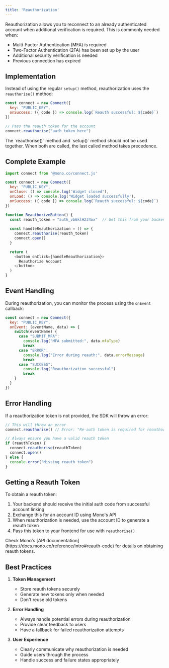 ```yaml
---
title: 'Reauthorization'
---
```



Reauthorization allows you to reconnect to an already authenticated account when additional verification is required. This is commonly needed when:
- Multi-Factor Authentication (MFA) is required
- Two-Factor Authentication (2FA) has been set up by the user
- Additional security verification is needed
- Previous connection has expired

## Implementation

Instead of using the regular `setup()` method, reauthorization uses the `reauthorise()` method:

```javascript
const connect = new Connect({
  key: "PUBLIC_KEY",
  onSuccess: ({ code }) => console.log(`Reauth successful: ${code}`)
})

// Pass the reauth token for the account
connect.reauthorise("auth_token_here")
```

<Note>
  The `reauthorise()` method and `setup()` method should not be used together. When both are called, the last called method takes precedence.
</Note>

## Complete Example

```javascript
import connect from '@mono.co/connect.js'

const connect = new Connect({
  key: "PUBLIC_KEY",
  onClose: () => console.log('Widget closed'),
  onLoad: () => console.log('Widget loaded successfully'),
  onSuccess: ({ code }) => console.log(`Reauth successful: ${code}`)
})

function ReauthorizeButton() {
  const reauth_token = "auth_vb6klH234ox"  // Get this from your backend
  
  const handleReauthorization = () => {
    connect.reauthorise(reauth_token)
    connect.open()
  }

  return (
    <button onClick={handleReauthorization}>
      Reauthorize Account
    </button>
  )
}
```

## Event Handling

During reauthorization, you can monitor the process using the `onEvent` callback:

```javascript
const connect = new Connect({
  key: "PUBLIC_KEY",
  onEvent: (eventName, data) => {
    switch(eventName) {
      case "SUBMIT_MFA":
        console.log("MFA submitted:", data.mfaType)
        break
      case "ERROR":
        console.log("Error during reauth:", data.errorMessage)
        break
      case "SUCCESS":
        console.log("Reauthorization successful")
        break
    }
  }
})
```

## Error Handling

If a reauthorization token is not provided, the SDK will throw an error:

```javascript
// This will throw an error
connect.reauthorise() // Error: "Re-auth token is required for reauthorisation"

// Always ensure you have a valid reauth token
if (reauthToken) {
  connect.reauthorise(reauthToken)
  connect.open()
} else {
  console.error("Missing reauth token")
}
```

## Getting a Reauth Token

To obtain a reauth token:

1. Your backend should receive the initial auth code from successful account linking
2. Exchange this for an account ID using Mono's API
3. When reauthorization is needed, use the account ID to generate a reauth token
4. Pass this token to your frontend for use with `reauthorise()`

<Note>
  Check Mono's [API documentation](https://docs.mono.co/reference/intro#reauth-code) for details on obtaining reauth tokens.
</Note>

## Best Practices

1. **Token Management**
   - Store reauth tokens securely
   - Generate new tokens only when needed
   - Don't reuse old tokens

2. **Error Handling**
   - Always handle potential errors during reauthorization
   - Provide clear feedback to users
   - Have a fallback for failed reauthorization attempts

3. **User Experience**
   - Clearly communicate why reauthorization is needed
   - Guide users through the process
   - Handle success and failure states appropriately